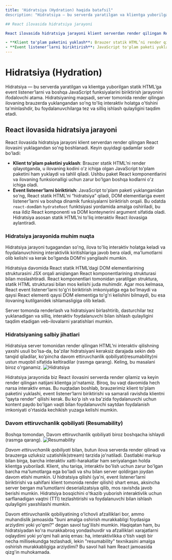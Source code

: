 ```yaml
---
title: 'Hidratsiya (Hydration) haqida batafsil"
description: "Hidratsiya — bu serverda yaratilgan va klientga yuborilgan statik HTML’ga event listener’larni va boshqa JavaScript funksiyalarini biriktirish jarayonini ifodalovchi atama. Hidratsiyaning maqsadi, server tomonida render qilingan ilovaning brauzerda yuklangandan so'ng to'liq interaktiv holatga o'tishini ta'minlashdir, bu foydalanuvchilarga tez va silliq ishlash qulayligini taqdim etadi.

## React ilovasida hidratsiya jarayoni

React ilovasida hidratsiya jarayoni klient serverdan render qilingan React ilovasini yuklagandan so'ng boshlanadi. Keyin quyidagi qadamlar sodir bo'ladi:

- **Klient to'plam paketini yuklash**: Brauzer statik HTML’ni render qilayotganda, u ilovaning kodini o'z ichiga olgan JavaScript to'plam paketini ham yuklaydi va tahlil qiladi. Ushbu paket React komponentlarini va ilovaning funksionalligi uchun zarur bo'lgan boshqa kodlarni o'z ichiga oladi.
- **Event listener’larni biriktirish**: JavaScript to'plam paketi yuklanganidan so'ng, React statik HTML’ni “hidratsiya” qiladi, DOM elementlariga event listener’larni va boshqa dinamik funksiyalarni biriktirish orqali. Bu odatda `react-dom`dan `hydrateRoot` funktsiyasi yordamida amalga oshiriladi, bu esa ildiz React komponenti va DOM konteynerini argument sifatida oladi. Hidratsiya asosan statik HTML’ni to'liq interaktiv React ilovasiga aylantiradi."
---
```


# Hidratsiya (Hydration)

Hidratsiya — bu serverda yaratilgan va klientga yuborilgan statik HTML’ga event listener’larni va boshqa JavaScript funksiyalarini biriktirish jarayonini ifodalovchi atama. Hidratsiyaning maqsadi, server tomonida render qilingan ilovaning brauzerda yuklangandan so'ng to'liq interaktiv holatga o'tishini ta'minlashdir, bu foydalanuvchilarga tez va silliq ishlash qulayligini taqdim etadi.

## React ilovasida hidratsiya jarayoni

React ilovasida hidratsiya jarayoni klient serverdan render qilingan React ilovasini yuklagandan so'ng boshlanadi. Keyin quyidagi qadamlar sodir bo'ladi:

- **Klient to'plam paketini yuklash**: Brauzer statik HTML’ni render qilayotganda, u ilovaning kodini o'z ichiga olgan JavaScript to'plam paketini ham yuklaydi va tahlil qiladi. Ushbu paket React komponentlarini va ilovaning funksionalligi uchun zarur bo'lgan boshqa kodlarni o'z ichiga oladi.
- **Event listener’larni biriktirish**: JavaScript to'plam paketi yuklanganidan so'ng, React statik HTML’ni “hidratsiya” qiladi, DOM elementlariga event listener’larni va boshqa dinamik funksiyalarni biriktirish orqali. Bu odatda `react-dom`dan `hydrateRoot` funktsiyasi yordamida amalga oshiriladi, bu esa ildiz React komponenti va DOM konteynerini argument sifatida oladi. Hidratsiya asosan statik HTML’ni to'liq interaktiv React ilovasiga aylantiradi.

### Hidratsiya jarayonida muhim nuqta

Hidratsiya jarayoni tugagandan so'ng, ilova to'liq interaktiv holatga keladi va foydalanuvchining interaktivlik kiritishlariga javob bera oladi, ma'lumotlarni olib kelishi va kerak bo'lganda DOM’ni yangilashi mumkin.

Hidratsiya davomida React statik HTML’dagi DOM elementlarining strukturasini JSX orqali aniqlangan React komponentlarining strukturasi bilan moslashtiradi. React komponentlari tomonidan yaratilgan struktura, statik HTML strukturasi bilan mos kelishi juda muhimdir. Agar mos kelmasa, React event listener’larni to'g'ri biriktirish imkoniyatiga ega bo'lmaydi va qaysi React elementi qaysi DOM elementiga to'g'ri kelishini bilmaydi, bu esa ilovaning kutilganidek ishlamasligiga olib keladi.

Server tomonda renderlash va hidratsiyani birlashtirib, dasturchilar tez yuklanadigan va silliq, interaktiv foydalanuvchi bilan ishlash qulayligini taqdim etadigan veb-ilovalarni yaratishlari mumkin.

### Hidratsiyaning salbiy jihatlari

Hidratsiya server tomonidan render qilingan HTML’ni interaktiv qilishning yaxshi usuli bo'lsa-da, ba'zilar hidratsiyani keraksiz darajada sekin deb tanqid qiladilar, ko'pincha davom ettiruvchanlik qobiliyati(resumability)ni ustun muqobil sifatida keltiradilar (rasmga qarang). Keling, bu masalani biroz o'rganamiz.
![Hidratsiya](/hydration.png)

Hidratsiya jarayonida biz React ilovasini serverda render qilamiz va keyin render qilingan natijani klientga jo'natamiz. Biroq, bu vaqt davomida hech narsa interaktiv emas. Bu nuqtadan boshlab, brauzerimiz klient to'plam paketini yuklashi, event listener’larni biriktirishi va samarali ravishda klientni “qayta render” qilishi kerak. Bu ko'p ish va ba'zida foydalanuvchi uchun kontent paydo bo'lgan vaqti bilan foydalanuvchi saytdan foydalanish imkoniyati o'rtasida kechikish yuzaga kelishi mumkin.

### Davom ettiruvchanlik qobiliyati (Resumability)

Boshqa tomondan, Davom ettiruvchanlik qobiliyati biroz boshqacha ishlaydi (rasmga qarang).
![Resumability](/resumability.png)

_Davom ettiruvchanlik qobiliyati_ bilan, butun ilova serverda render qilinadi va brauzerga uzluksiz uzatishlik(stream) tarzida jo'natiladi. Dastlabki markup bilan birga, barcha interaktiv xatti-harakatlar ham seriyalangan holda klientga yuboriladi. Klient, shu tariqa, interaktiv bo'lish uchun zarur bo'lgan barcha ma'lumotlarga ega bo'ladi va shu bilan server qoldirgan joydan davom etishi mumkin. U hidratsiya qilishi (ya'ni, event listener’larni biriktirishi va sahifani klient tomonida render qilishi) shart emas, aksincha server bergan ma'lumotlarni deserializatsiya qilib, mos ravishda javob berishi mumkin. Hidratsiya bosqichini o'tkazib yuborish interaktivlik uchun sarflanadigan vaqtni (TTI) tezlashtirishi va foydalanuvchi bilan ishlash qulayligini yaxshilashi mumkin.

Davom ettiruvchanlik qobiliyatining o'lchovli afzalliklari bor, ammo muhandislik jamoasida "buni amalga oshirish murakkabligi foydasiga arziydimi yoki yo'qmi?" degan savol tug'ilishi mumkin. Haqiqatan ham, bu hidratsiyadan ko'ra murakkabroq yondashuvdir va afzalliklari xarajatlarni oqlaydimi yoki yo'qmi hali aniq emas: ha, interaktivlikka o'tish vaqti bir necha millisekundga tezlashadi, lekin "resumability" texnikasini amalga oshirish murakkabligiga arziydimi? Bu savol hali ham React jamoasida qizg'in muhokamada.
